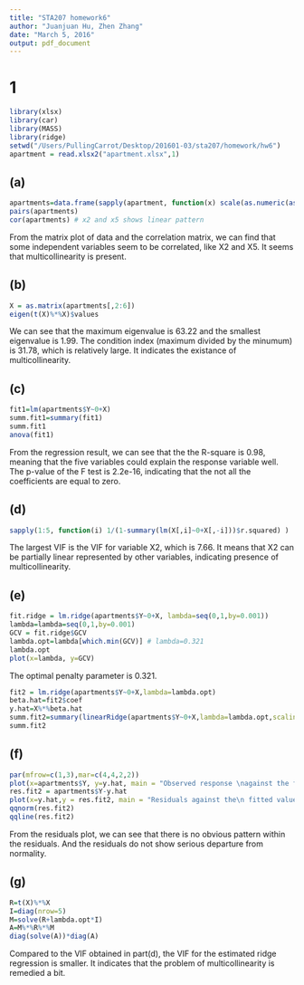 ```yaml
---
title: "STA207 homework6"
author: "Juanjuan Hu, Zhen Zhang"
date: "March 5, 2016"
output: pdf_document
---
```

# 1
```r
library(xlsx)
library(car)
library(MASS)
library(ridge)
setwd("/Users/PullingCarrot/Desktop/201601-03/sta207/homework/hw6")
apartment = read.xlsx2("apartment.xlsx",1)
```

## (a)
```r
apartments=data.frame(sapply(apartment, function(x) scale(as.numeric(as.character(x)))))
pairs(apartments)
cor(apartments) # x2 and x5 shows linear pattern
```
From the matrix plot of data and the correlation matrix, we can find that some independent variables seem to be correlated, like X2 and X5. It seems that multicollinearity is present. 

## (b)
```r
X = as.matrix(apartments[,2:6])
eigen(t(X)%*%X)$values
```
We can see that the maximum eigenvalue is 63.22 and the smallest eigenvalue is 1.99. The condition index (maximum divided by the minumum) is 31.78, which is relatively large. It indicates the existance of multicollinearity.

## (c)
```r
fit1=lm(apartments$Y~0+X)
summ.fit1=summary(fit1)
summ.fit1
anova(fit1)
```
From the regression result, we can see that the the R-square is 0.98, meaning that the five variables could explain the response variable well. The p-value of the F test is 2.2e-16, indicating that the not all the coefficients are equal to zero.

## (d)
```r
sapply(1:5, function(i) 1/(1-summary(lm(X[,i]~0+X[,-i]))$r.squared) )
```
The largest VIF is the VIF for variable X2, which is 7.66. It means that X2 can be partially linear represented by other variables, indicating presence of multicollinearity. 

## (e)
```r
fit.ridge = lm.ridge(apartments$Y~0+X, lambda=seq(0,1,by=0.001))
lambda=lambda=seq(0,1,by=0.001)
GCV = fit.ridge$GCV
lambda.opt=lambda[which.min(GCV)] # lambda=0.321
lambda.opt
plot(x=lambda, y=GCV)
```
The optimal penalty parameter is 0.321.

```r
fit2 = lm.ridge(apartments$Y~0+X,lambda=lambda.opt)
beta.hat=fit2$coef
y.hat=X%*%beta.hat
summ.fit2=summary(linearRidge(apartments$Y~0+X,lambda=lambda.opt,scaling="scale"))
summ.fit2
```

## (f)
```r
par(mfrow=c(1,3),mar=c(4,4,2,2))
plot(x=apartments$Y, y=y.hat, main = "Observed response \nagainst the fitted values", cex.main=1, xlab="observed", ylab="fitted")
res.fit2 = apartments$Y-y.hat
plot(x=y.hat,y = res.fit2, main = "Residuals against the\n fitted values", xlab="fitted", ylab="residuals",cex.main=1)
qqnorm(res.fit2)
qqline(res.fit2)
```
From the residuals plot, we can see that there is no obvious pattern within the residuals. And the residuals do not show serious departure from normality.

## (g)
```r
R=t(X)%*%X
I=diag(nrow=5)
M=solve(R+lambda.opt*I)
A=M%*%R%*%M
diag(solve(A))*diag(A)
```
Compared to the VIF obtained in part(d), the VIF for the estimated ridge regression is smaller. It indicates that the problem of multicollinearity is remedied a bit.